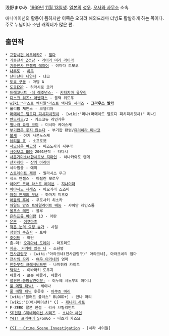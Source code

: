 浅野まゆみ. [[1969년]] [[11월 13일]]생. [[일본]]의 [[성우]]. [[오사와 사무소]] 소속.

애니메이션의 활동이 뜸하지만 이쪽은 오히려 해외드라마 더빙도 활발하게 하는 쪽이다. 주로 누님이나 소년 캐릭터가 많은 편.

== 출연작 ==
 * [[교향시편 에우레카7]] - [[힐다]]
 * [[기동전사 Z건담]] - [[라이라 미라 라이라]]
 * [[기동천사 엔젤릭 레이어]] - 야마다 토모코
 * [[나루토]] - [[하쿠]]
 * [[난다 난다 니얀다|난다난다 니얀다]] - 냐고
 * [[도쿄 구울]] - 마담 A
 * [[도쿄ESP]] - 히라시로 쿄카
 * [[드래고너트 -더 레조넌스-]] - [[키타지마 유우리]]
 * [[디스크 워즈: 어벤저스]] - 블랙 위도우
 * [[wiki:"라스트 엑자일"라스트 엑자일 시리즈]] - '''[[크라우스 발카]]'''
 * 롤리팝 체인소 - 코델리아
 * [[머메이드 멜로디 피치피치핏치]] - [wiki:"리나(머메이드 멜로디 피치피치핏치)" 리나]
 * [[반드레드]]/2 - 가스코뉴 라인가우
 * [[별나라 요정 코미]] - 미시마 케이스케
 * [[부기팝은 웃지 않는다]] - 부기팝 팬텀/[[유리하라 미나코]]
 * [[불새]] - 야기 사콘노스케
 * [[뷰티풀 죠]] - 소프로켓
 * [[사모님은 여고생]] - 미즈노사키 사쿠라
 * [[사이보그 009]] 2001년작 - 타다시
 * [[사춘기미소녀합체로보 지마인]] - 하나카와도 렌게
 * [[산카레아]] - [[산카 아리아]]
 * 세라핌콜 - 에미
 * [[스트레이트 재킷]] - 필라시스 무그
 * 식스 엔젤스 - 마릴린 모로우
 * [[아머드 코어 라스트 레이븐]] - [[지나이더]]
 * [[아야시노 세레스]] - 아오기리 스즈미
 * [[아침 안개의 무녀]] - 하마지 미즈호
 * [[어둠의 후예]] - 쿠로사키 히소카
 * [[와일드 암즈 트와일라이트 베놈]] - 샤이안 레인스톰
 * [[울프스 레인]] - 블루
 * [[은하표류 바이팜]] 13 - 아란
 * [[은혼]] - [[이쿠마츠]]
 * [[작은 눈의 요정 슈가]] - 시릴
 * [[정령의 수호자]] - 토야
 * [[조이드]] - 하딘
 * 좀~더! [[오쟈마녀 도레미]] - 마죠리드
 * [[지금, 거기에 있는 나]] - 소년병
 * [[천사금렵구]] - [wiki:"아라크네(천사금렵구)" 아라크네], 아라크네의 엄마
 * [[천사의 꼬리]] - [[여우 아카네]]의 엄마
 * [[천하무적 크래쉬비드맨]] - 나미히라 카이토
 * [[택틱스]] - 이바라키 도우지
 * 페콜라 - 로봇 페콜라, 페콜라
 * [[팔견전-동방팔견이문-]] - 이누에 시노부의 어머니
 * [[풀 메탈 패닉!]] - 세이나
 * [[풀 메탈 패닉]] 후못후 - [[아쿠츠 마리]]
 * [wiki:"블러드 플러스" BLOOD+] - 안나 마리
 * [wiki:"C(애니메이션)" C] - [[제니퍼 사토]]
 * F-ZERO 팔콘 전설 - 리사 브릴리언트
 * [[SD건담 G제네레이션 시리즈]] - [[소니아 헤인]]
 * [[Yes! 프리큐어 5]]/GoGo - 나츠키 카즈요

 * [[CSI : Crime Scene Investigation]] - [세라 사이들]
